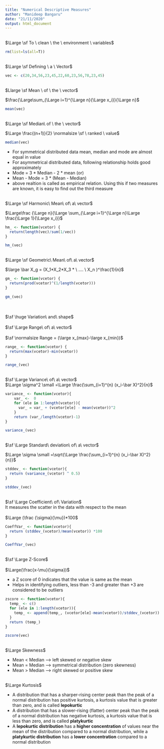 ```yaml
---
title: "Numerical Descriptive Measures"
author: "Manideep Bangaru"
date: "21/11/2020"
output: html_document
---
```

\
$\Large \sf To \ clean \ the \ environment \ variables$

```r
rm(list=ls(all=T))
```
\
$\Large \sf Defining \ a \ Vector$
```r
vec <- c(20,34,56,23,45,22,60,23,56,78,23,45)
```
\
$Llarge \sf Mean \ of \ the \ vector$\

$\frac{\Large\sum_{\Large i=1}^{\Large n}{\Large x_i}}{\Large n}$
```r
mean(vec)
```
\
$\Large \sf Median\ of \ the \ vector$\

$\Large \frac{(n+1)}{2} \normalsize \sf \  ranked \ value$
```r
median(vec)
```

* For symmetrical distributed data mean, median and mode are almost equal in value
* For asymmetrical distributed data, following relationship holds good approximately
* Mode = 3 * Median - 2 * mean (or)
* Mean - Mode = 3 * (Mean - Median)
* above realtion is called as empirical relation. Using this if two measures are known, it is easy to find out the third measure

\
$\Large \sf Harmonic\ Mean\ of\ a\ vector$

$\Large\frac {\Large n}{\Large \sum_{\Large i=1}^{\Large n}\Large \frac{\Large 1}{\Large x_i}}$
```r
hm_ <- function(vcetor) {
  return(length(vec)/sum(1/vec))
}
```
```r
hm_(vec)
```
\
$\Large \sf Geometric\ Mean\ of\ a\ vector$

$\large \bar X_g = (X_1*X_2*X_3 * \ .... \ X_n )^\frac{1}{n}$
```r
gm_ <- function(vcetor) {
  return(prod(vcetor)^(1/length(vcetor)))
}
```
```r
gm_(vec)
```

\
\
$\sf \huge Variation\ and\ shape$
\
\
$\sf \Large Range\ of\ a\ vector$\
\
$\sf \normalsize Range = (\large x_{max}-\large x_{min})$
```r
range_ <- function(vcetor) {
  return(max(vcetor)-min(vcetor))
}
```
```r
range_(vec)
```
\
$\sf \Large Variance\ of\ a\ vector$\
$\Large \sigma^2 \small =\Large \frac{\sum_{i=1}^{n} (x_i-\bar X)^2}{n}$
```r
variance_ <- function(vcetor){
    var_ <-  0
    for (ele in 1:length(vcetor)){
      var_ = var_ + (vcetor[ele] - mean(vcetor))^2
    }
    return (var_/length(vcetor)-1)
}
```
```r
variance_(vec)
```
\
$\sf \Large Standard\ deviation\ of\ a\ vector$

$\Large \sigma \small =\sqrt{\Large \frac{\sum_{i=1}^{n} (x_i-\bar X)^2}{n}}$
```r
stddev_ <- function(vcetor){
  return (variance_(vcetor) ^ 0.5)
}
```
```r
stddev_(vec)
```
\
$\sf \Large Coefficient\ of\ Variation$
\
It measures the scatter in the data with respect to the mean
\
\
$\Large (\frac {\sigma}{\mu})*100$
```r
CoeffVar_ <- function(vcetor){
  return (stddev_(vcetor)/mean(vcetor)) *100
}
```
```r
CoeffVar_(vec)
```
\
$\sf \Large Z-Score$
\
\
$\Large(\frac{x-\mu}{\sigma})$
\

* a Z score of 0 indicates that the value is same as the mean
* Helps in identifying outliers, less than -3 and greater than +3 are considered to be outliers
```r
zscore <- function(vcetor){
  temp_ <- c()
  for (ele in 1:length(vcetor)){
    temp_ <- append(temp_, (vcetor[ele]-mean(vcetor))/stddev_(vcetor))
  }
  return (temp_)
}
```
```r
zscore(vec)
```
\
$\Large Skewness$
\

* Mean < Median ----> left skewed or negative skew
* Mean = Median ----> symmetrical distribution (zero skewness)
* Mean > Median ----> right skewed or positive skew

\
$\Large Kurtosis$
\

* A distribution that has a sharper-rising center peak than the peak of a normal distribution has positive kurtosis, a kurtosis value that is greater than zero, and is called **lepokurtic** 
* A distribution that has a slower-rising (flatter) center peak than the peak of a normal distribution has negative kurtosis, a kurtosis value that is less than zero, and is called **platykurtic**
* A **lepokurtic distribution** has a **higher concentration** of values near the mean of the distribution compared to a normal distribution, while a **platykurtic distribution** has a **lower concentration** compared to a normal distribution

